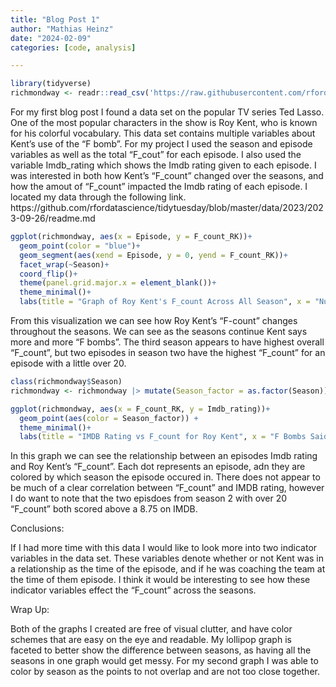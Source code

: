 ```yaml
---
title: "Blog Post 1"
author: "Mathias Heinz"
date: "2024-02-09"
categories: [code, analysis]

---
```

```r
library(tidyverse)
richmondway <- readr::read_csv('https://raw.githubusercontent.com/rfordatascience/tidytuesday/master/data/2023/2023-09-26/richmondway.csv')
```

For my first blog post I found a data set on the popular TV series Ted Lasso. One of the most popular characters in the show is Roy Kent, who is known for his colorful vocabulary. This data set contains multiple variables about Kent's use of the "F bomb". For my project I used the season and episode variables as well as the total "F_cout" for each episode. I also used the variable Imdb_rating which shows the Imdb rating given to each episode. I was interested in both how Kent's "F_count" changed over the seasons, and how the amout of "F_count" impacted the Imdb rating of each episode. I located my data through the following link. https://github.com/rfordatascience/tidytuesday/blob/master/data/2023/2023-09-26/readme.md

```r
ggplot(richmondway, aes(x = Episode, y = F_count_RK))+
  geom_point(color = "blue")+
  geom_segment(aes(xend = Episode, y = 0, yend = F_count_RK))+
  facet_wrap(~Season)+
  coord_flip()+
  theme(panel.grid.major.x = element_blank())+
  theme_minimal()+
  labs(title = "Graph of Roy Kent's F_count Across All Season", x = "Number of F words", y = "Episode Number")
```

From this visualization we can see how Roy Kent's "F-count" changes throughout the seasons. We can see as the seasons continue Kent says more and more "F bombs". The third season appears to have highest overall "F_count", but two episodes in season two have the highest "F_count" for an episode with a little over 20.

```r
class(richmondway$Season)
richmondway <- richmondway |> mutate(Season_factor = as.factor(Season))

ggplot(richmondway, aes(x = F_count_RK, y = Imdb_rating))+
  geom_point(aes(color = Season_factor)) +
  theme_minimal()+
  labs(title = "IMDB Rating vs F_count for Roy Kent", x = "F Bombs Said by Roy Kent", y = "Imdb Rating")
```

In this graph we can see the relationship between an episodes Imdb rating and Roy Kent's "F_count". Each dot represents an episode, adn they are colored by which season the episode occured in. There does not appear to be much of a clear correlation between "F_count" and IMDB rating, however I do want to note that the two episdoes from season 2 with over 20 "F_count" both scored above a 8.75 on IMDB.


Conclusions:

If I had more time with this data I would like to look more into two indicator variables in the data set. These variables denote whether or not Kent was in a relationship as the time of the episode, and if he was coaching the team at the time of them episode. I think it would be interesting to see how these indicator variables effect the "F_count" across the seasons.

Wrap Up:

Both of the graphs I created are free of visual clutter, and have color schemes that are easy on the eye and readable. My lollipop graph is faceted to better show the difference between seasons, as having all the seasons in one graph would get messy. For my second graph I was able to color by season as the points to not overlap and are not too close together.